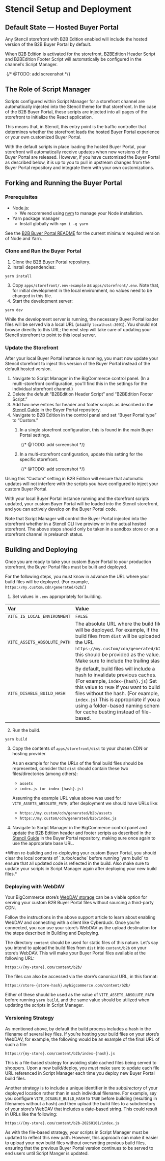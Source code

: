 # Stencil Setup and Deployment

## Default State &mdash; Hosted Buyer Portal

Any Stencil storefront with B2B Edition enabled will include the hosted version of the B2B Buyer Portal by default.

When B2B Edition is activated for the storefront, B2BEdition Header Script and B2BEdition Footer Script will automatically be configured in the channel’s Script Manager.

![]() {/* @TODO: add screenshot */}

## The Role of Script Manager

Scripts configured within Script Manager for a storefront channel are automatically injected into the Stencil theme for that storefront. In the case of the B2B Buyer Portal, these scripts are injected into all pages of the storefront to initialize the React application.

This means that, in Stencil, this entry point is the traffic controller that determines whether the storefront loads the hosted Buyer Portal experience or your own customized Buyer Portal.

With the default scripts in place loading the hosted Buyer Portal, your storefront will automatically receive updates when new versions of the Buyer Portal are released.  However, if you have customized the Buyer Portal as described below, it is up to you to pull in upstream changes from the Buyer Portal repository and integrate them with your own customizations.

## Forking and Running the Buyer Portal

### Prerequisites

* Node.js:   
  * We recommend using [nvm](https://github.com/nvm-sh/nvm) to manage your Node installation.  
* Yarn package manager  
  * Install globally with `npm i -g yarn`

See the [B2B Buyer Portal README](https://github.com/bigcommerce/b2b-buyer-portal) for the current minimum required version of Node and Yarn.

### Clone and Run the Buyer Portal

1. Clone the [B2B Buyer Portal](https://github.com/bigcommerce/b2b-buyer-portal) repository.  
2. Install dependencies:

`yarn install`

3. Copy `apps/storefront/.env-example` as `apps/storefront/.env`.  Note that, for initial development in the local environment, no values need to be changed in this file.  
4. Start the development server:

`yarn dev`

While the development server is running, the necessary Buyer Portal loader files will be served via a local URL (usually `localhost:3001`). You should not browse directly to this URL; the next step will take care of updating your Stencil storefront to point to this local server.

### Update the Storefront

After your local Buyer Portal instance is running, you must now update your Stencil storefront to inject this version of the Buyer Portal instead of the default hosted version.

1. Navigate to Script Manager in the BigCommerce control panel. (In a multi-storefront configuration, you’ll find this in the settings for the individual storefront channel.)  
2. Delete the default “B2BEdition Header Script” and “B2BEdition Footer Script.”  
3. Add two new entries for header and footer scripts as described in the [Stencil Guide](https://github.com/bigcommerce/b2b-buyer-portal/blob/main/docs/stencil.md) in the Buyer Portal repository.  
4. Navigate to B2B Edition in the control panel and set “Buyer Portal type” to “Custom.”  
   1. In a single storefront configuration, this is found in the main Buyer Portal settings.

      ![]() {/* @TODO: add screenshot */}

   2. In a multi-storefront configuration, update this setting for the specific storefront.

      ![]() {/* @TODO: add screenshot */}

Using this “Custom” setting in B2B Edition will ensure that automatic updates will not interfere with the scripts you have configured to inject your custom Buyer Portal.

With your local Buyer Portal instance running and the storefront scripts updated, your custom Buyer Portal will be loaded into the Stencil storefront, and you can actively develop on the Buyer Portal code.

<Callout type="info">
Note that Script Manager will control the Buyer Portal injected into the storefront whether in a Stencil CLI live preview or in the actual hosted storefront.  The above steps should only be taken in a sandbox store or on a storefront channel in prelaunch status.
</Callout>

## Building and Deploying

Once you are ready to take your custom Buyer Portal to your production storefront, the Buyer Portal files must be built and deployed.

For the following steps, you must know in advance the URL where your build files will be deployed. (For example, `https://my.custom.cdn/generated/b2b`/.)

1. Set values in `.env` appropriately for building.

| Var | Value |
| :---- | :---- |
| `VITE_IS_LOCAL_ENVIRONMENT` | `FALSE` |
| `VITE_ASSETS_ABSOLUTE_PATH` | The absolute URL where the build files will be deployed. For example, if the build files from `dist` will be uploaded to the URL `https://my.custom/cdn/generated/b2b`/, this should be provided as the value. Make sure to include the trailing slash. |
| `VITE_DISABLE_BUILD_HASH` | By default, build files will include a hash to invalidate previous caches. (For example, `index-{hash}.js`) Set this value to `TRUE` if you want to build files without the hash. (For example, `index.js`) This is appropriate if you are using a folder-based naming scheme for cache busting instead of file-based. |

2. Run the build.

`yarn build`

3. Copy the contents of `apps/storefront/dist` to your chosen CDN or hosting provider.

   As an example for how the URLs of the final build files should be represented, consider that `dist` should contain these two files/directories (among others):  
   * `assets`  
   * `index.js (or index-{hash}.js)`

   Assuming the example URL value above was used for `VITE_ASSETS_ABSOLUTE_PATH`, after deployment we should have URLs like:  
   * `https://my.custom/cdn/generated/b2b/assets`  
   * `https://my.custom/cdn/generated/b2b/index.js`

4. Navigate to Script Manager in the BigCommerce control panel and update the B2B Edition header and footer scripts as described in the [Stencil Guide](https://github.com/bigcommerce/b2b-buyer-portal/blob/main/docs/stencil.md#deploying-the-project) in the Buyer Portal repository, making sure once again to use the appropriate base URL.

<Callout type="info">
*When re-building and re-deploying your custom Buyer Portal, you should clear the local contents of `.turbo/cache` before running `yarn build` to ensure that all updated code is reflected in the build.  Also make sure to update your scripts in Script Manager again after deploying your new build files.*
</Callout>

### Deploying with WebDAV

Your BigCommerce store’s [WebDAV storage](https://support.bigcommerce.com/s/article/File-Access-WebDAV) can be a viable option for serving your custom B2B Buyer Portal files without sourcing a third-party CDN.

Follow the instructions in the above support article to learn about enabling WebDAV and connecting with a client like Cyberduck.  Once you’re connected, you can use your store’s WebDAV as the upload destination for the steps described in Building and Deploying.

The directory `content` should be used for static files of this nature.  Let’s say you intend to upload the build files from `dist` into `content/b2b` on your store’s WebDAV.  This will make your Buyer Portal files available at the following URL:

`https://{my-store}.com/content/b2b/`

The files can also be accessed via the store’s canonical URL, in this format:

`https://store-{store-hash}.mybigcommerce.com/content/b2b/`

Either of these should be used as the value of `VITE_ASSETS_ABSOLUTE_PATH` before running `yarn build`, and the same value should be utilized when updating the scripts in Script Manager.

### Versioning Strategy

As mentioned above, by default the build process includes a hash in the filename of several key files.  If you’re hosting your build files on your store’s WebDAV, for example, the following would be an example of the final URL of such a file:

`https://{my-store}.com/content/b2b/index-{hash}.js`

This is a file-based strategy for avoiding stale cached files being served to shoppers.  Upon a new build/deploy, you *must* make sure to update each file URL referenced in Script Manager each time you deploy new Buyer Portal build files.

Another strategy is to include a unique identifier in the *subdirectory* of your deployed location rather than in each individual filename.  For example, say you configure `VITE_DISABLE_BUILD_HASH` to `TRUE` before building (resulting in filenames without a hash) and then upload the build files to a subdirectory of your store’s WebDAV that includes a date-based string.  This could result in URLs like the following:

`https://{my-store}.com/content/b2b-20260101/index.js`

As with the file-based strategy, your scripts in Script Manager must be updated to reflect this new path.  However, this approach can make it easier to upload your new build files without overwriting previous build files, ensuring that the previous Buyer Portal version continues to be served to end users until Script Manger is updated.
